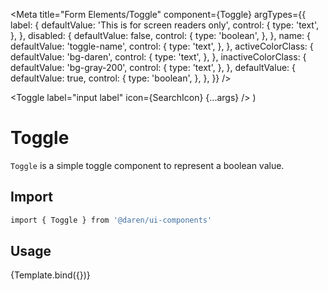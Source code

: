 
<Meta
  title="Form Elements/Toggle"
  component={Toggle}
  argTypes={{
    label: {
      defaultValue: 'This is for screen readers only',
      control: {
        type: 'text',
      },
    },
    disabled: {
      defaultValue: false,
      control: {
        type: 'boolean',
      },
    },
    name: {
      defaultValue: 'toggle-name',
      control: {
        type: 'text',
      },
    },
    activeColorClass: {
      defaultValue: 'bg-daren',
      control: {
        type: 'text',
      },
    },
    inactiveColorClass: {
      defaultValue: 'bg-gray-200',
      control: {
        type: 'text',
      },
    },
    defaultValue: {
      defaultValue: true,
      control: {
        type: 'boolean',
      },
    },
  }}
/>

  <Toggle label="input label" icon={SearchIcon} {...args} />
)

# Toggle

`Toggle` is a simple toggle component to represent a boolean value.

<Actions packageName="form-elements" />

<Story name="example">
  <div className="mb-8">
    <Toggle label="input label" name="toggle" />
  </div>
</Story>

## Import

```bash
import { Toggle } from '@daren/ui-components'
```

## Usage

<Canvas>
  <Story name="usage">{Template.bind({})}</Story>
</Canvas>

<ArgsTable story="usage" />

